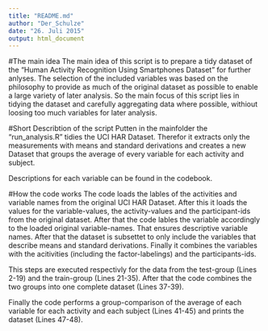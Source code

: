 ```yaml
---
title: "README.md"
author: "Der_Schulze"
date: "26. Juli 2015"
output: html_document
---
```

#The main idea
The main idea of this script is to prepare a tidy dataset of the "Human Activity Recognition Using Smartphones Dataset" for further anlyses. The selection of the included variables was based on the philosophy to provide as much of the original dataset as possible to enable a large variety of later analysis. So the main focus of this script lies in tidying the dataset and carefully aggregating data where possible, withiout loosing too much variables for later analysis. 

#Short Describtion of the script
Putten in the mainfolder the "run_analysis.R" tidies the UCI HAR Dataset. Therefor it extracts only the measurements with means and standard derivations and creates a new Dataset that groups the average of every variable for each activity and subject.

Descriptions for each variable can be found in the codebook.

#How the code works
The code loads the lables of the activities and variable names from the original UCI HAR Dataset. After this it loads the values for the variable-values, the activity-values and the participant-ids from the original dataset. After that the code lables the variable accordingly to the loaded original variable-names. That ensures descriptive variable names. After that the dataset is subsettet to only include the variables that describe means and standard derivations. Finally it combines the variables with the acitivities (including the factor-labelings) and the participants-ids.

This steps are executed respectivly for the data from the test-group (Lines 2-19) and the train-group (Lines 21-35). After that the code combines the two groups into one complete dataset (Lines 37-39).

Finally the code performs a group-comparison of the average of each variable for each activity and each subject (Lines 41-45) and prints the dataset (Lines 47-48).